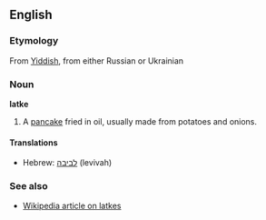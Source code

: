 ==English==
===Etymology===
From [[Yiddish]], from either Russian or Ukrainian<!-- sources differ for pre-Yiddish origin -->

===Noun===
'''latke'''

# A [[pancake]] fried in oil, usually made from potatoes and onions.

====Translations====
*Hebrew: [[לביבה]] (levivah)

===See also===
*[[w:Latke|Wikipedia article on latkes]]